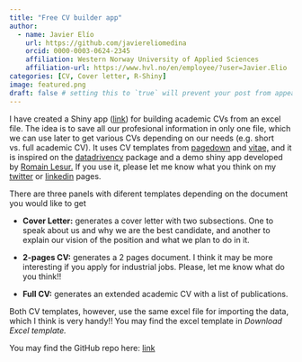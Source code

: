 ```yaml
---
title: "Free CV builder app"
author: 
  - name: Javier Elío
    url: https://github.com/javiereliomedina
    orcid: 0000-0003-0624-2345
    affiliation: Western Norway University of Applied Sciences
    affiliation-url: https://www.hvl.no/en/employee/?user=Javier.Elio 
categories: [CV, Cover letter, R-Shiny]
image: featured.png
draft: false # setting this to `true` will prevent your post from appearing on your listing page until you're ready!
---
```


I have created a Shiny app ([link](https://javierelio.shinyapps.io/cv_app/)) for building academic CVs from an excel file. The idea is to save all our profesional information in only one file, which we can use later to get various CVs depending on our needs (e.g. short vs. full academic CV). It uses CV templates from [pagedown](https://github.com/rstudio/pagedown.git) and [vitae,](https://github.com/mitchelloharawild/vitae.git) and it is inspired on the [datadrivencv](https://github.com/nstrayer/datadrivencv) package and a demo shiny app developed by [Romain Lesur.](https://github.com/RLesur/chrome_print_shiny.git) If you use it, please let me know what you think on my [twitter](https://twitter.com/Elio_Javi) or [linkedin](https://www.linkedin.com/in/javiereliomedina/) pages.

There are three panels with diferent templates depending on the document you would like to get

-   **Cover Letter:** generates a cover letter with two subsections. One to speak about us and why we are the best candidate, and another to explain our vision of the position and what we plan to do in it.

-   **2-pages CV:** generates a 2 pages document. I think it may be more interesting if you apply for industrial jobs. Please, let me know what do you think!!

-   **Full CV:** generates an extended academic CV with a list of publications.

Both CV templates, however, use the same excel file for importing the data, which I think is very handy!! You may find the excel template in *Download Excel template.*

You may find the GitHub repo here: [link](https://github.com/javiereliomedina/cv_app.git)

